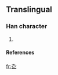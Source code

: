 ==Translingual==

===Han character===
{{Han char|rad=乙|as=02|sn=3|canj=大弓弓 (KNN)}}
# {{defn|Han}}

====References====
{{Han ref|kx=0084.051|uh=3407|ud=13319}}


[[fr:㐇]]